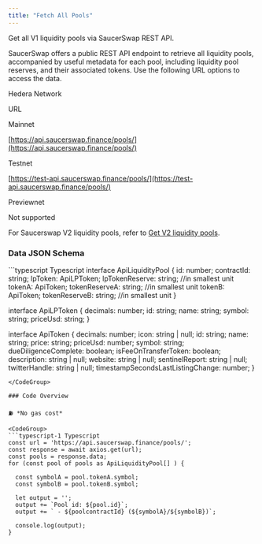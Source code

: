 ```yaml
---
title: "Fetch All Pools"
---
```


Get all V1 liquidity pools via SaucerSwap REST API.

SaucerSwap offers a public REST API endpoint to retrieve all liquidity pools, accompanied by useful metadata for each pool, including liquidity pool reserves, and their associated tokens. Use the following URL options to access the data.

Hedera Network

URL

Mainnet

[https://api.saucerswap.finance/pools/](https://api.saucerswap.finance/pools/)

Testnet

[https://test-api.saucerswap.finance/pools/](https://test-api.saucerswap.finance/pools/)

Previewnet

Not supported

For Saucerswap V2 liquidity pools, refer to [Get V2 liquidity pools](/developer/saucerswap-v2/liquidity-operations/fetch-all-pools).

### Data JSON Schema

<CodeGroup>
  ```typescript Typescript
  interface ApiLiquidityPool {
    id: number;
    contractId: string;
    lpToken: ApiLPToken;
    lpTokenReserve: string; //in smallest unit
    tokenA: ApiToken;
    tokenReserveA: string; //in smallest unit
    tokenB: ApiToken;
    tokenReserveB: string; //in smallest unit
  }

  interface ApiLPToken {
    decimals: number;
    id: string;
    name: string;
    symbol: string;
    priceUsd: string;
  }

  interface ApiToken {
    decimals: number;
    icon: string | null;
    id: string;
    name: string;
    price: string;
    priceUsd: number;
    symbol: string;
    dueDiligenceComplete: boolean;
    isFeeOnTransferToken: boolean;
    description: string | null;
    website: string | null;
    sentinelReport: string | null;
    twitterHandle: string | null;
    timestampSecondsLastListingChange: number;
  }
  ```
</CodeGroup>

### Code Overview

⛽ *No gas cost*

<CodeGroup>
  ```typescript-1 Typescript
  const url = 'https://api.saucerswap.finance/pools/';  
  const response = await axios.get(url);
  const pools = response.data;
  for (const pool of pools as ApiLiquidityPool[] ) {
   
    const symbolA = pool.tokenA.symbol;
    const symbolB = pool.tokenB.symbol;

    let output = '';
    output += `Pool id: ${pool.id}`;
    output += ` - ${poolcontractId} (${symbolA}/${symbolB})`;

    console.log(output);
  }
  ```
</CodeGroup>